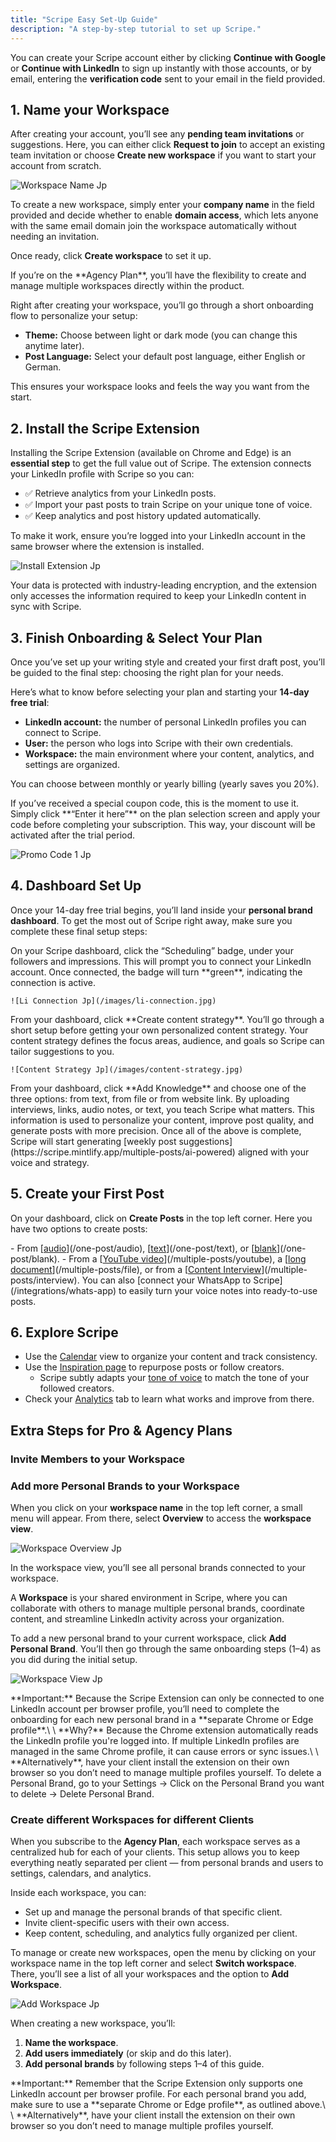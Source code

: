 ```yaml
---
title: "Scripe Easy Set-Up Guide"
description: "A step-by-step tutorial to set up Scripe."
---
```


You can create your Scripe account either by clicking **Continue with Google** or **Continue with LinkedIn** to sign up instantly with those accounts, or by email, entering the **verification code** sent to your email in the field provided.

## 1. Name your Workspace

After creating your account, you’ll see any **pending team invitations** or suggestions. Here, you can either click **Request to join** to accept an existing team invitation or choose **Create new workspace** if you want to start your account from scratch.

![Workspace Name Jp](/images/workspace-name.jpg)

To create a new workspace, simply enter your **company name** in the field provided and decide whether to enable **domain access**, which lets anyone with the same email domain join the workspace automatically without needing an invitation.

Once ready, click **Create workspace** to set it up.

<Note>
  If you’re on the **Agency Plan**, you’ll have the flexibility to create and manage multiple workspaces directly within the product.
</Note>

Right after creating your workspace, you’ll go through a short onboarding flow to personalize your setup:

- **Theme:** Choose between light or dark mode (you can change this anytime later).
- **Post Language:** Select your default post language, either English or German.

This ensures your workspace looks and feels the way you want from the start.

## 2. Install the Scripe Extension

Installing the Scripe Extension (available on Chrome and Edge) is an **essential step** to get the full value out of Scripe. The extension connects your LinkedIn profile with Scripe so you can:

- ✅ Retrieve analytics from your LinkedIn posts.
- ✅ Import your past posts to train Scripe on your unique tone of voice.
- ✅ Keep analytics and post history updated automatically.

To make it work, ensure you’re logged into your LinkedIn account in the same browser where the extension is installed.

![Install Extension Jp](/images/install-extension.jpg)

<Info>
  Your data is protected with industry-leading encryption, and the extension only accesses the information required to keep your LinkedIn content in sync with Scripe.
</Info>

## 3. Finish Onboarding & Select Your Plan

Once you’ve set up your writing style and created your first draft post, you’ll be guided to the final step: choosing the right plan for your needs.

Here’s what to know before selecting your plan and starting your **14-day free trial**:

- **LinkedIn account:** the number of personal LinkedIn profiles you can connect to Scripe.
- **User:** the person who logs into Scripe with their own credentials.
- **Workspace:** the main environment where your content, analytics, and settings are organized.

You can choose between monthly or yearly billing (yearly saves you 20%).

<Tip>
  If you’ve received a special coupon code, this is the moment to use it. Simply click **“Enter it here”** on the plan selection screen and apply your code before completing your subscription. This way, your discount will be activated after the trial period. 
</Tip>

![Promo Code 1 Jp](/images/promo-code-1.jpg)

## 4. Dashboard Set Up

Once your 14-day free trial begins, you’ll land inside your **personal brand dashboard**. To get the most out of Scripe right away, make sure you complete these final setup steps:

<Steps>
  <Step title="Connect your LinkedIn account for scheduling">
    On your Scripe dashboard, click the “Scheduling” badge, under your followers and impressions. This will prompt you to connect your LinkedIn account. Once connected, the badge will turn **green**, indicating the connection is active.

    ![Li Connection Jp](/images/li-connection.jpg)
  </Step>
  <Step title="Set up your personalized Content Strategy">
    From your dashboard, click **Create content strategy**. You’ll go through a short setup before getting your own personalized content strategy. Your content strategy defines the focus areas, audience, and goals so Scripe can tailor suggestions to you.

    ![Content Strategy Jp](/images/content-strategy.jpg)
  </Step>
  <Step title="Add information to your Knowledge Base">
    From your dashboard, click **Add Knowledge** and choose one of the three options: from text, from file or from website link. By uploading interviews, links, audio notes, or text, you teach Scripe what matters. This information is used to personalize your content, improve post quality, and generate posts with more precision.
  </Step>
</Steps>

<Tip>
  Once all of the above is complete, Scripe will start generating [weekly post suggestions](https://scripe.mintlify.app/multiple-posts/ai-powered) aligned with your voice and strategy.
</Tip>

## 5. Create your First Post

On your dashboard, click on **Create Posts** in the top left corner. Here you have two options to create posts:

<CardGroup cols={2}>
  <Card title="Create a Single Post" icon="note-sticky">
    - From [<u>audio</u>](/one-post/audio), [<u>text</u>](/one-post/text), or [<u>blank</u>](/one-post/blank).
  </Card>
  <Card title="Create Multiple Posts" icon="notes">
    - From a [<u>YouTube video</u>](/multiple-posts/youtube), a [<u>long document</u>](/multiple-posts/file), or from a [<u>Content Interview</u>](/multiple-posts/interview).
  </Card>
</CardGroup>

<Tip>
  You can also [connect your WhatsApp to Scripe](/integrations/whats-app) to easily turn your voice notes into ready-to-use posts.
</Tip>

## 6. Explore Scripe

- Use the [Calendar](/sidebar/calendar) view to organize your content and track consistency.
- Use the [Inspiration page](/sidebar/inspiration) to repurpose posts or follow creators.
  - Scripe subtly adapts your [tone of voice](/sidebar/tov) to match the tone of your followed creators.
- Check your [Analytics](/sidebar/analytics) tab to learn what works and improve from there.

## Extra Steps for Pro & Agency Plans

### Invite Members to your Workspace

### Add more Personal Brands to your Workspace

When you click on your **workspace name** in the top left corner, a small menu will appear. From there, select **Overview** to access the **workspace view**.

![Workspace Overview Jp](/images/workspace-overview.jpg)

In the workspace view, you’ll see all personal brands connected to your workspace.

A **Workspace** is your shared environment in Scripe, where you can collaborate with others to manage multiple personal brands, coordinate content, and streamline LinkedIn activity across your organization.

To add a new personal brand to your current workspace, click **Add Personal Brand**. You’ll then go through the same onboarding steps (1–4) as you did during the initial setup.

![Workspace View Jp](/images/workspace-view.jpg)

<Danger>
  **Important:** Because the Scripe Extension can only be connected to one LinkedIn account per browser profile, you’ll need to complete the onboarding for each new personal brand in a **separate Chrome or Edge profile**.\
  \
  **Why?** Because the Chrome extension automatically reads the LinkedIn profile you're logged into. If multiple LinkedIn profiles are managed in the same Chrome profile, it can cause errors or sync issues.\
  \
  **Alternatively**, have your client install the extension on their own browser so you don’t need to manage multiple profiles yourself.
</Danger>

<Expandable title="How to set up new Chrome Profiles for each Personal Brand.">
  
</Expandable>

<Info>
  To delete a Personal Brand, go to your Settings → Click on the Personal Brand you want to delete → Delete Personal Brand.
</Info>

### Create different Workspaces for different Clients

When you subscribe to the **Agency Plan**, each workspace serves as a centralized hub for each of your clients. This setup allows you to keep everything neatly separated per client — from personal brands and users to settings, calendars, and analytics.

Inside each workspace, you can:

- Set up and manage the personal brands of that specific client.
- Invite client-specific users with their own access.
- Keep content, scheduling, and analytics fully organized per client.

To manage or create new workspaces, open the menu by clicking on your workspace name in the top left corner and select **Switch workspace**. There, you’ll see a list of all your workspaces and the option to **Add Workspace**.

![Add Workspace Jp](/images/add-workspace.jpg)

When creating a new workspace, you’ll:

1. **Name the workspace**.
2. **Add users immediately** (or skip and do this later).
3. **Add personal brands** by following steps 1–4 of this guide.

<Danger>
  **Important:** Remember that the Scripe Extension only supports one LinkedIn account per browser profile. For each personal brand you add, make sure to use a **separate Chrome or Edge profile**, as outlined above.\
  \
  **Alternatively**, have your client install the extension on their own browser so you don’t need to manage multiple profiles yourself.
</Danger>